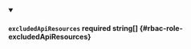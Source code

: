 
<details className="config-field" data-expandable="false" open>
<summary>

#### `excludedApiResources` <span className="config-field-required" data-required="false">required</span> <span className="config-field-type">string[]</span> <span className="config-field-default"></span> <span className="config-field-enum"></span> {#rbac-role-excludedApiResources}



</summary>



</details>
